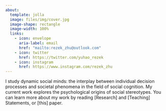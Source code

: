 ```yaml
---
about: 
  template: jolla
  image: files/img/cover.jpg
  image-shape: rectangle
  image-width: 100%
  links:
    - icon: envelope
      aria-label: email
      href: "mailto:rezek_zhu@outlook.com"  
    - icon: twitter
      href: https://twitter.com/yuhao_rezek
    - icon: instagram
      href: https://www.instagram.com/rezek_zhu
---
```


I study dynamic social minds: the interplay between individual decision processes and societal phenomena in the field of social cognition. My current work explores the psychological origins of social stereotypes. You can learn more about my work by reading [Research] and [Teaching] Statements, or [this] paper. 
